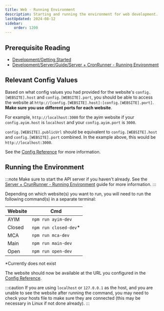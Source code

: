 ```yaml
---
title: Web - Running Environment
description: Starting and running the environment for web development.
lastUpdated: 2024-08-12
sidebar:
    order: 1200
---
```

## Prerequisite Reading
- [Development/Getting Started](../../..)
- [Development/Server/Guide/Server + CronRunner - Running Environment](../../../server/guide/server-running-environment)

## Relevant Config Values

Based on what config values you had provided for the website's `config.[WEBSITE].host` and `config.[WEBSITE].port`, you should be able to access the website at `http://[config.[WEBSITE].host]:[config.[WEBSITE].port]`. **Make sure you use different ports for each website**.

For example, `http://localhost:3000` for the ayim website if your `config.ayim.host` is `localhost` and your `config.ayim.port` is `3000`.

`config.[WEBSITE].publicUrl` should be equivalent to `config.[WEBSITE].host` and `config.[WEBSITE].port` combined. In the example above, this would be `http://localhost:3000`.

See the [Config Reference](../config) for more information.

## Running the Environment

:::note
Make sure to start the API server if you haven't already. See the [Server + CrunRunner - Running Environment](../../../server/guide/server-running-environment) guide for more information.
:::

Depending on which website(s) you want to run, you will need to run the following command(s) in a separate terminal:

|Website| Cmd |
|--|--|
| AYIM | `npm run ayim-dev` |
| Closed | `npm run closed-dev`* |
| MCA | `npm run mca-dev` |
| Main | `npm run main-dev` |
| Open | `npm run open-dev` |

*Currently does not exist

The website should now be available at the URL you configured in the [Config Reference](../config).

:::caution
If you are using `localhost` or `127.0.0.1` as the host, and you are unable to see the website after running the command, you may need to check your hosts file to make sure they are connected (this may be necessary in Linux if not done already).
:::
